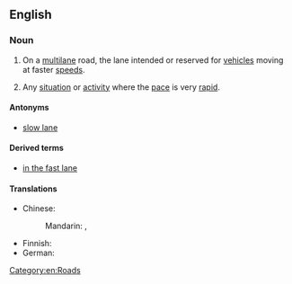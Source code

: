 ==English==

===Noun===
{{en-noun}}

# On a [[multilane]] road, the lane intended or reserved for [[vehicle]]s moving at faster [[speed]]s.
# {{lb|en|figuratively|by extension}} Any [[situation]] or [[activity]] where the [[pace]] is very [[rapid]].

====Antonyms====
* [[slow lane]]

====Derived terms====
* [[in the fast lane]]

====Translations====
{{trans-top|the lane intended or reserved for vehicles moving at faster speeds}}
* Chinese:
*: Mandarin: {{t+|cmn|快車道}}, {{t+|cmn|快车道}}
{{trans-mid}}
* Finnish: {{t-needed|fi}}
* German: {{t+|de|Überholspur|f}}
{{trans-bottom}}

[[Category:en:Roads]]